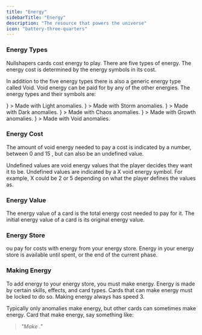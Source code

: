 ```yaml
---
title: "Energy"
sidebarTitle: "Energy"
description: "The resource that powers the universe"
icon: "battery-three-quarters"
---
```



### Energy Types

Nullshapers cards cost energy to play.
There are five types of energy.
The energy cost is determined by the energy symbols in its cost.

In addition to the five energy types there is also a generic energy type called Void.
Void energy can be paid for by any of the other energies.
The energy types and their symbols are:

<CardGroup cols={3}>
  <Card
    title="Light energy"
    icon={
      <img
        src="/images/icons/light.svg"
        alt="Light Energy icon"
        width="24"
        height="24"
      />
    }
  >
    Made with Light anomalies.
  </Card>
  <Card
    title="Storm energy"
    icon={
      <img
        src="/images/icons/storm.svg"
        alt="Storm Energy icon"
        width="24"
        height="24"
      />
    }
  >
    Made with Storm anomalies.
  </Card>
  <Card
    title="Dark energy"
    icon={
      <img
        src="/images/icons/dark.svg"
        alt="Dark Energy icon"
        width="24"
        height="24"
      />
    }
  >
    Made with Dark anomalies.
  </Card>
  <Card
    title="Chaos energy"
    icon={
      <img
        src="/images/icons/chaos.svg"
        alt="Chaos Energy icon"
        width="24"
        height="24"
      />
    }
  >
    Made with Chaos anomalies.
  </Card>
  <Card
    title="Growth energy"
    icon={
      <img
        src="/images/icons/growth.svg"
        alt="Growth Energy icon"
        width="24"
        height="24"
      />
    }
  >
    Made with Growth anomalies.
  </Card>
  <Card
    title="Void energy"
    icon={
      <img
        src="/images/icons/light.svg"
        alt="Void Energy icon"
        width="24"
        height="24"
      />
    }
  >
    Made with Void anomalies.
  </Card>
</CardGroup>

### Energy Cost

The amount of void energy needed to pay a cost is indicated by a
number, between 0 and 15 , but can also be an undefined value.

Undefined values are void energy values that the player decides they want it to be.
Undefined values are indicated by a X void energy symbol.
For example, X could be 2 or 5
depending on what the player defines the values as.

### Energy Value

The energy value of a card is the total energy cost needed to pay for it.
The initial energy value of a card is its original energy value.

### Energy Store

ou pay for costs with energy from your energy store.
Energy in your energy store is available until spent, or the end of the current phase.

### Making Energy

To add energy to your energy store, you must make energy.
Energy is made by certain skills, effects, and card types.
Cards that can make energy must be locked to do so.
Making energy always has speed 3.

Typically only anomalies make energy, but other cards can sometimes make energy.
Card that make energy, say something like:

> _"Make <InlineIcon name="light" />."_
